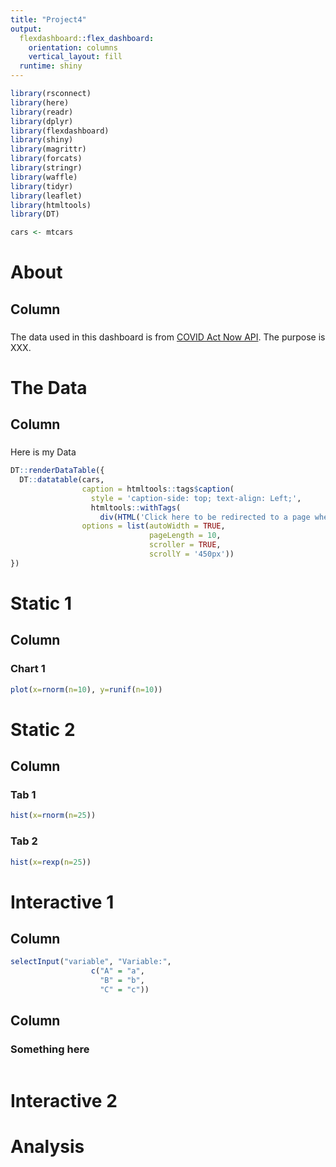 ```yaml
---
title: "Project4"
output: 
  flexdashboard::flex_dashboard:
    orientation: columns
    vertical_layout: fill
  runtime: shiny
---
```


```r
library(rsconnect)
library(here)
library(readr)
library(dplyr)
library(flexdashboard)
library(shiny)
library(magrittr)
library(forcats)
library(stringr)
library(waffle)
library(tidyr)
library(leaflet)
library(htmltools)
library(DT)
```

```r
cars <- mtcars
```


About 
===================================

Column
-----------------------------------
###

The data used in this dashboard is from [COVID Act Now API](https://apidocs.covidactnow.org/).
The purpose is XXX. 


The Data
===================================

Column
-----------------------------------
###

Here is my Data

```r
DT::renderDataTable({
  DT::datatable(cars,
                caption = htmltools::tags$caption(
                  style = 'caption-side: top; text-align: Left;',
                  htmltools::withTags(
                    div(HTML('Click here to be redirected to a page where this data can be downloaded.')))),
                options = list(autoWidth = TRUE,
                               pageLength = 10,
                               scroller = TRUE,
                               scrollY = '450px'))
})
```

Static 1
===================================


Column
-----------------------------------
### Chart 1 
```r
plot(x=rnorm(n=10), y=runif(n=10))
```

Static 2 
===================================


Column {.tabset}
-----------------------------------
### Tab 1 
```r
hist(x=rnorm(n=25))
``` 

### Tab 2
```r
hist(x=rexp(n=25))
``` 

Interactive 1 
===================================

Column {.sidebar}
-----------------------------------
```r
selectInput("variable", "Variable:",
                  c("A" = "a",
                    "B" = "b",
                    "C" = "c"))
```

Column
----------------------------------

### Something here 

```r

```

Interactive 2 
===================================

Analysis 
===================================








